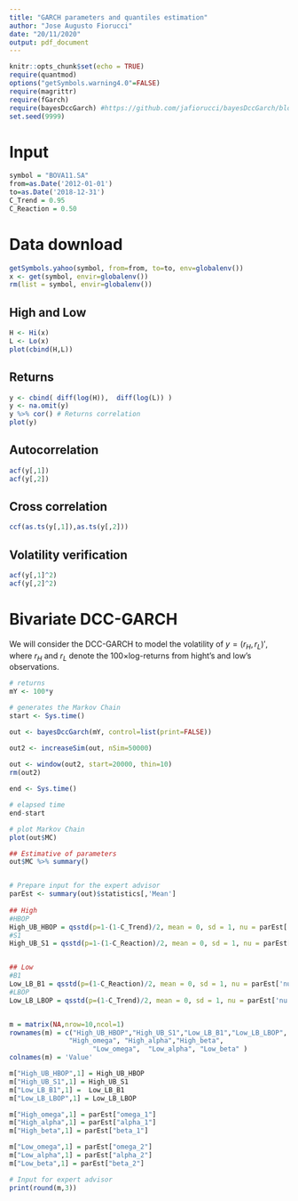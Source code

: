 ---
title: "GARCH parameters and quantiles estimation"
author: "Jose Augusto Fiorucci"
date: "20/11/2020"
output: pdf_document
---

```{r setup, include=FALSE, echo=TRUE}
knitr::opts_chunk$set(echo = TRUE)
require(quantmod)
options("getSymbols.warning4.0"=FALSE)
require(magrittr)
require(fGarch)
require(bayesDccGarch) #https://github.com/jafiorucci/bayesDccGarch/blob/main/bayesDccGarch_2.1.tar.gz
set.seed(9999)
```


# Input
```{r, echo=TRUE}
symbol = "BOVA11.SA"
from=as.Date('2012-01-01')
to=as.Date('2018-12-31')
C_Trend = 0.95
C_Reaction = 0.50
```

# Data download
```{r, echo=TRUE}
getSymbols.yahoo(symbol, from=from, to=to, env=globalenv())
x <- get(symbol, envir=globalenv())
rm(list = symbol, envir=globalenv())
```


## High and Low
```{r, echo=TRUE, fig.height=4, out.width = '50%', fig.align = "center"}
H <- Hi(x)
L <- Lo(x)
plot(cbind(H,L))
```


## Returns
```{r, echo=TRUE, fig.height=4, out.width = '50%', fig.align = "center"}
y <- cbind( diff(log(H)),  diff(log(L)) )
y <- na.omit(y)
y %>% cor() # Returns correlation
plot(y)
```


## Autocorrelation
```{r, echo=TRUE, fig.height=4, out.width = '50%', fig.align = "center"}
acf(y[,1])
acf(y[,2])
```



## Cross correlation
```{r, echo=TRUE, fig.height=4, out.width = '50%', fig.align = "center"}
ccf(as.ts(y[,1]),as.ts(y[,2]))
```


## Volatility verification
```{r, echo=TRUE, fig.height=4, out.width = '50%', fig.align = "center"}
acf(y[,1]^2)
acf(y[,2]^2)
```


<!-- ######################################################################### -->

# Bivariate DCC-GARCH

We will consider the DCC-GARCH to model the volatility of $y = (r_H, r_L)'$, where $r_H$ and $r_L$ denote the $100\times$log-returns from hight's and low's observations.

```{r, echo=TRUE, out.width = '90%', fig.align = "center"}
# returns
mY <- 100*y 

# generates the Markov Chain
start <- Sys.time()

out <- bayesDccGarch(mY, control=list(print=FALSE))

out2 <- increaseSim(out, nSim=50000)
	
out <- window(out2, start=20000, thin=10)
rm(out2)

end <- Sys.time()

# elapsed time
end-start

# plot Markov Chain
plot(out$MC)

## Estimative of parameters
out$MC %>% summary() 


# Prepare input for the expert advisor	
parEst <- summary(out)$statistics[,'Mean']
	
## High
#HBOP
High_UB_HBOP = qsstd(p=1-(1-C_Trend)/2, mean = 0, sd = 1, nu = parEst['nu'], xi = parEst['gamma_1'])
#S1
High_UB_S1 = qsstd(p=1-(1-C_Reaction)/2, mean = 0, sd = 1, nu = parEst['nu'], xi = parEst['gamma_1'])


## Low
#B1
Low_LB_B1 = qsstd(p=(1-C_Reaction)/2, mean = 0, sd = 1, nu = parEst['nu'], xi = parEst['gamma_2'])
#LBOP
Low_LB_LBOP = qsstd(p=(1-C_Trend)/2, mean = 0, sd = 1, nu = parEst['nu'], xi = parEst['gamma_2'])


m = matrix(NA,nrow=10,ncol=1)
rownames(m) = c("High_UB_HBOP","High_UB_S1","Low_LB_B1","Low_LB_LBOP",
               "High_omega", "High_alpha","High_beta",
			         "Low_omega",  "Low_alpha", "Low_beta" )
colnames(m) = 'Value'

m["High_UB_HBOP",1] = High_UB_HBOP
m["High_UB_S1",1] = High_UB_S1
m["Low_LB_B1",1] =  Low_LB_B1
m["Low_LB_LBOP",1] = Low_LB_LBOP

m["High_omega",1] = parEst["omega_1"]
m["High_alpha",1] = parEst["alpha_1"]
m["High_beta",1] = parEst["beta_1"]

m["Low_omega",1] = parEst["omega_2"]
m["Low_alpha",1] = parEst["alpha_2"]
m["Low_beta",1] = parEst["beta_2"]

# Input for expert advisor
print(round(m,3))
```

